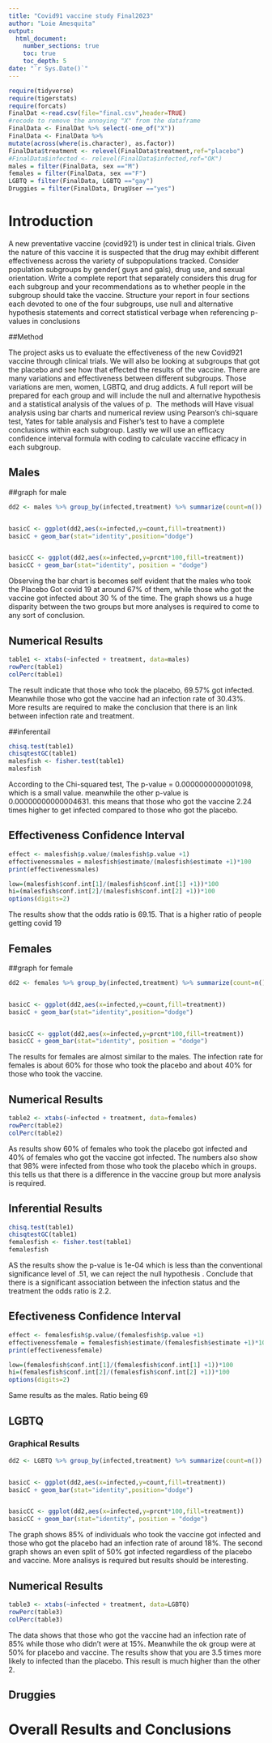 ```yaml
---
title: "Covid91 vaccine study Final2023"
author: "Loie Amesquita"
output: 
  html_document:
    number_sections: true
    toc: true
    toc_depth: 5
date: "`r Sys.Date()`" 
---
```


```r
require(tidyverse)
require(tigerstats)
require(forcats)
FinalDat <-read.csv(file="final.csv",header=TRUE)
#recode to remove the annoying "X" from the dataframe
FinalData <- FinalDat %>% select(-one_of("X"))
FinalData <- FinalData %>%
mutate(across(where(is.character), as.factor))
FinalData$treatment <- relevel(FinalData$treatment,ref="placebo")
#FinalData$infected <- relevel(FinalData$infected,ref="OK")
males = filter(FinalData, sex =="M")
females = filter(FinalData, sex =="F")
LGBTQ = filter(FinalData, LGBTQ =="gay")
Druggies = filter(FinalData, DrugUser =="yes")
```




# Introduction

A new  preventative vaccine (covid921) is under test in clinical trials. Given the nature of this vaccine it is suspected that the drug may exhibit different effectiveness across the variety of subpopulations tracked. Consider population subgroups by gender( guys and gals), drug use, and sexual orientation. Write a complete report that separately considers this drug for each subgroup and your recommendations as to whether people in the subgroup should take the vaccine. Structure your report in four sections each devoted to one of the four subgroups, use null and alternative hypothesis statements and correct statistical verbage when referencing p-values in conclusions



##Method

The project asks us to evaluate the effectiveness of the new Covid921 vaccine through clinical trials. We will also be looking at subgroups that got the placebo and see how that effected the results of the vaccine. There are many variations and effectiveness between different subgroups. Those variations are men, women, LGBTQ, and drug addicts. A full report will be prepared for each group and will include the null and alternative hypothesis and a statistical analysis of the values of p. 
The methods will Have visual analysis using bar charts and numerical review using Pearson's 
chi-square test, Yates for table analysis and Fisher's test to have a complete conclusions within each subgroup. Lastly we will use an efficacy confidence interval formula with coding to calculate vaccine
efficacy in each subgroup. 

## Males

##graph for male

```r
dd2 <- males %>% group_by(infected,treatment) %>% summarize(count=n()) %>% mutate(prcnt=count/sum(count))


basicC <- ggplot(dd2,aes(x=infected,y=count,fill=treatment))
basicC + geom_bar(stat="identity",position="dodge")


basicCC <- ggplot(dd2,aes(x=infected,y=prcnt*100,fill=treatment)) 
basicCC + geom_bar(stat="identity", position = "dodge")
```

Observing the bar chart is becomes self evident that the males who took the Placebo Got covid 19 at around 67% of them, while those who got the vaccine got infected about 30 % of the time. The graph shows us a huge disparity between the two groups but more analyses is required to come to any sort of  conclusion. 


## Numerical Results

```r
table1 <- xtabs(~infected + treatment, data=males)
rowPerc(table1)
colPerc(table1)
```
The result indicate that those who took the placebo, 69.57% got infected. Meanwhile those who got the vaccine had an infection rate of 30.43%. More results are required to make the conclusion that there is an link between infection rate and treatment. 





##inferentail


```r
chisq.test(table1)
chisqtestGC(table1)
malesfish <- fisher.test(table1)
malesfish
```

According to the Chi-squared test, The p-value = 0.0000000000001098, which is a small value. meanwhile the other p-value is 0.00000000000004631. this means that those who got the vaccine 2.24 times higher to get infected compared to those who got the placebo.

## Effectiveness Confidence Interval

```r
effect <- malesfish$p.value/(malesfish$p.value +1)
effectivenessmales = malesfish$estimate/(malesfish$estimate +1)*100
print(effectivenessmales)
```
```r
low=(malesfish$conf.int[1]/(malesfish$conf.int[1] +1))*100
hi=(malesfish$conf.int[2]/(malesfish$conf.int[2] +1))*100
options(digits=2)
```

The results show that the odds ratio is 69.15. That is a higher ratio of people getting covid 19




## Females

##graph for female
 
 
```r
dd2 <- females %>% group_by(infected,treatment) %>% summarize(count=n()) %>% mutate(prcnt=count/sum(count))


basicC <- ggplot(dd2,aes(x=infected,y=count,fill=treatment))
basicC + geom_bar(stat="identity",position="dodge")


basicCC <- ggplot(dd2,aes(x=infected,y=prcnt*100,fill=treatment)) 
basicCC + geom_bar(stat="identity", position = "dodge")
```

The results for females are almost similar to the males. The infection rate for females is about 60% for those who took the placebo and about 40% for those who took the vaccine.


## Numerical Results


```r
table2 <- xtabs(~infected + treatment, data=females)
rowPerc(table2)
colPerc(table2)
```


As results show 60% of females who took the placebo got infected and 40% of females who got the vaccine got infected. The numbers also show that 98% were infected from those who took the placebo which in groups. this tells us that there is a difference in the vaccine group but more analysis is required.


## Inferential Results


```r
chisq.test(table1)
chisqtestGC(table1)
femalesfish <- fisher.test(table1)
femalesfish
```

AS the results show the p-value is 1e-04 which is less than the conventional significance level of .51, we can reject the null hypothesis . Conclude that there is a significant association between the infection status and the treatment the odds ratio is 2.2.





## Efectiveness Confidence Interval


```r
effect <- femalesfish$p.value/(femalesfish$p.value +1)
effectivenessfemale = femalesfish$estimate/(femalesfish$estimate +1)*100
print(effectivenessfemale)
```
```r
low=(femalesfish$conf.int[1]/(femalesfish$conf.int[1] +1))*100
hi=(femalesfish$conf.int[2]/(femalesfish$conf.int[2] +1))*100
options(digits=2)
```

Same results as the males. Ratio being 69




## LGBTQ

### Graphical Results

```r
dd2 <- LGBTQ %>% group_by(infected,treatment) %>% summarize(count=n()) %>% mutate(prcnt=count/sum(count))


basicC <- ggplot(dd2,aes(x=infected,y=count,fill=treatment))
basicC + geom_bar(stat="identity",position="dodge")


basicCC <- ggplot(dd2,aes(x=infected,y=prcnt*100,fill=treatment)) 
basicCC + geom_bar(stat="identity", position = "dodge")
```

The graph shows 85% of individuals who took the vaccine got infected and those who got the placebo had an infection rate of around 18%. The second graph shows an even split of 50% got infected regardless of the placebo and vaccine. More analisys is required but results should be interesting.


## Numerical Results


```r
table3 <- xtabs(~infected + treatment, data=LGBTQ)
rowPerc(table3)
colPerc(table3)
```

The data shows that those who got the vaccine had an infection rate of 85% while those who didn't were at 15%. Meanwhile the ok group were at 50% for placebo and vaccine. The results show that you are 3.5 times more likely to infected than the placebo. This result is much higher than the other 2.






## Druggies


# Overall Results and Conclusions